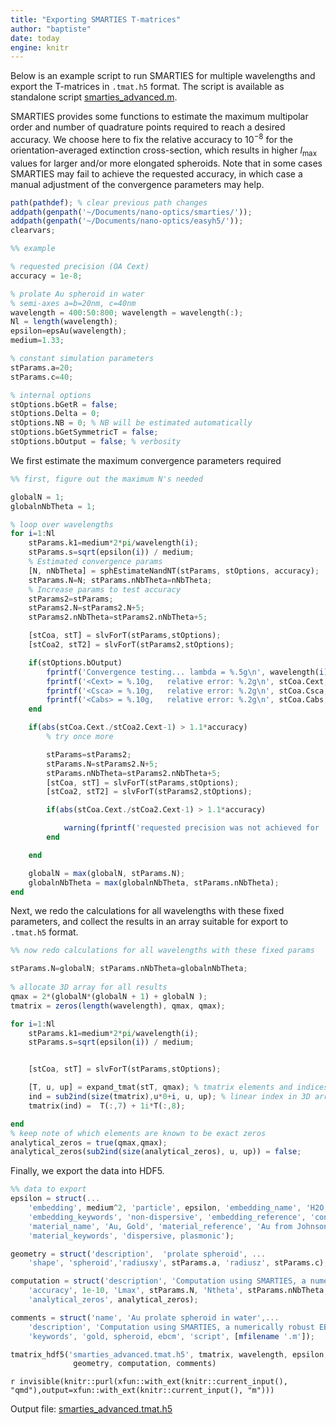 ```yaml
---
title: "Exporting SMARTIES T-matrices"
author: "baptiste"
date: today
engine: knitr
---
```


Below is an example script to run SMARTIES for multiple wavelengths and export the T-matrices in `.tmat.h5` format. The script is available as standalone script [smarties_advanced.m](/smarties/smarties_advanced.m).

SMARTIES provides some functions to estimate the maximum multipolar order and number of quadrature points required to reach a desired accuracy. We choose here to fix the relative accuracy to $10^{-8}$ for the orientation-averaged extinction cross-section, which results in higher $l_\text{max}$ values for larger and/or more elongated spheroids. Note that in some cases SMARTIES may fail to achieve the requested accuracy, in which case a manual adjustment of the convergence parameters may help.


```octave
path(pathdef); % clear previous path changes
addpath(genpath('~/Documents/nano-optics/smarties/'));
addpath(genpath('~/Documents/nano-optics/easyh5/'));
clearvars;

%% example

% requested precision (OA Cext)
accuracy = 1e-8;

% prolate Au spheroid in water
% semi-axes a=b=20nm, c=40nm
wavelength = 400:50:800; wavelength = wavelength(:); 
Nl = length(wavelength);
epsilon=epsAu(wavelength);
medium=1.33;

% constant simulation parameters
stParams.a=20;
stParams.c=40;

% internal options
stOptions.bGetR = false;
stOptions.Delta = 0;
stOptions.NB = 0; % NB will be estimated automatically
stOptions.bGetSymmetricT = false;
stOptions.bOutput = false; % verbosity
```

We first estimate the maximum convergence parameters required

```octave
%% first, figure out the maximum N's needed

globalN = 1;
globalnNbTheta = 1;

% loop over wavelengths
for i=1:Nl
    stParams.k1=medium*2*pi/wavelength(i);
    stParams.s=sqrt(epsilon(i)) / medium;
    % Estimated convergence params
    [N, nNbTheta] = sphEstimateNandNT(stParams, stOptions, accuracy);
    stParams.N=N; stParams.nNbTheta=nNbTheta;
    % Increase params to test accuracy
    stParams2=stParams;
    stParams2.N=stParams2.N+5;
    stParams2.nNbTheta=stParams2.nNbTheta+5;

    [stCoa, stT] = slvForT(stParams,stOptions);
    [stCoa2, stT2] = slvForT(stParams2,stOptions);

    if(stOptions.bOutput)
        fprintf('Convergence testing... lambda = %.5g\n', wavelength(i));
        fprintf('<Cext> = %.10g,   relative error: %.2g\n', stCoa.Cext, abs(stCoa.Cext./stCoa2.Cext-1));
        fprintf('<Csca> = %.10g,   relative error: %.2g\n', stCoa.Csca, abs(stCoa.Csca./stCoa2.Csca-1));
        fprintf('<Cabs> = %.10g,   relative error: %.2g\n', stCoa.Cabs, abs(stCoa.Cabs./stCoa2.Cabs-1));
    end

    if(abs(stCoa.Cext./stCoa2.Cext-1) > 1.1*accuracy)
        % try once more

        stParams=stParams2;
        stParams.N=stParams2.N+5;
        stParams.nNbTheta=stParams2.nNbTheta+5;
        [stCoa, stT] = slvForT(stParams,stOptions);
        [stCoa2, stT2] = slvForT(stParams2,stOptions);

        if(abs(stCoa.Cext./stCoa2.Cext-1) > 1.1*accuracy)

            warning(fprintf('requested precision was not achieved for  = %.5g\n', wavelength(i)))
        end

    end

    globalN = max(globalN, stParams.N);
    globalnNbTheta = max(globalnNbTheta, stParams.nNbTheta);
end
```

Next, we redo the calculations for all wavelengths with these fixed parameters, and collect the results in an array suitable for export to `.tmat.h5` format.

```octave
%% now redo calculations for all wavelengths with these fixed params

stParams.N=globalN; stParams.nNbTheta=globalnNbTheta;
    
% allocate 3D array for all results
qmax = 2*(globalN*(globalN + 1) + globalN );
tmatrix = zeros(length(wavelength), qmax, qmax);

for i=1:Nl
    stParams.k1=medium*2*pi/wavelength(i);
    stParams.s=sqrt(epsilon(i)) / medium;


    [stCoa, stT] = slvForT(stParams,stOptions);

    [T, u, up] = expand_tmat(stT, qmax); % tmatrix elements and indices
    ind = sub2ind(size(tmatrix),u*0+i, u, up); % linear index in 3D array
    tmatrix(ind) =  T(:,7) + 1i*T(:,8);

end
% keep note of which elements are known to be exact zeros
analytical_zeros = true(qmax,qmax);
analytical_zeros(sub2ind(size(analytical_zeros), u, up)) = false;
```

Finally, we export the data into HDF5.

```octave
%% data to export
epsilon = struct(...
    'embedding', medium^2, 'particle', epsilon, 'embedding_name', 'H2O, Water', ...
    'embedding_keywords', 'non-dispersive', 'embedding_reference', 'constant', ...
    'material_name', 'Au, Gold', 'material_reference', 'Au from Johnson and Christy 1972',...
    'material_keywords', 'dispersive, plasmonic');

geometry = struct('description',  'prolate spheroid', ...
    'shape', 'spheroid','radiusxy', stParams.a, 'radiusz', stParams.c);

computation = struct('description', 'Computation using SMARTIES, a numerically robust EBCM implementation for spheroids', ...
    'accuracy', 1e-10, 'Lmax', stParams.N, 'Ntheta', stParams.nNbTheta, ...
    'analytical_zeros', analytical_zeros);

comments = struct('name', 'Au prolate spheroid in water',...
    'description', 'Computation using SMARTIES, a numerically robust EBCM implementation for spheroids',...
    'keywords', 'gold, spheroid, ebcm', 'script', [mfilename '.m']);

tmatrix_hdf5('smarties_advanced.tmat.h5', tmatrix, wavelength, epsilon,...
              geometry, computation, comments)
```

<!-- export the code into standalone file -->
`r invisible(knitr::purl(xfun::with_ext(knitr::current_input(), "qmd"),output=xfun::with_ext(knitr::current_input(), "m")))`

Output file: [smarties_advanced.tmat.h5](/smarties/smarties_advanced.tmat.h5)

